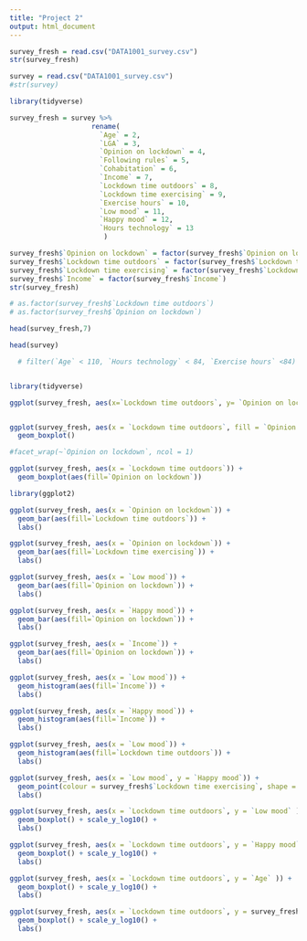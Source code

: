 ```yaml
---
title: "Project 2"
output: html_document
---
```


```r
survey_fresh = read.csv("DATA1001_survey.csv")
str(survey_fresh)
```

```r
survey = read.csv("DATA1001_survey.csv")
#str(survey)

library(tidyverse)

survey_fresh = survey %>%
                    rename(
                      `Age` = 2,
                      `LGA` = 3,
                      `Opinion on lockdown` = 4,
                      `Following rules` = 5,
                      `Cohabitation` = 6,
                      `Income` = 7,
                      `Lockdown time outdoors` = 8, 
                      `Lockdown time exercising` = 9,
                      `Exercise hours` = 10,
                      `Low mood` = 11,
                      `Happy mood` = 12,
                      `Hours technology` = 13
                       ) 

survey_fresh$`Opinion on lockdown` = factor(survey_fresh$`Opinion on lockdown`)
survey_fresh$`Lockdown time outdoors` = factor(survey_fresh$`Lockdown time outdoors`) 
survey_fresh$`Lockdown time exercising` = factor(survey_fresh$`Lockdown time exercising`) 
survey_fresh$`Income` = factor(survey_fresh$`Income`) 
str(survey_fresh)

# as.factor(survey_fresh$`Lockdown time outdoors`) 
# as.factor(survey_fresh$`Opinion on lockdown`)
```

```r
head(survey_fresh,7)
```
``` r
head(survey)
```

```r
  # filter(`Age` < 110, `Hours technology` < 84, `Exercise hours` <84) 
```
```r

```
```r
library(tidyverse)

ggplot(survey_fresh, aes(x=`Lockdown time outdoors`, y= `Opinion on lockdown`)) + geom_point() 


ggplot(survey_fresh, aes(x = `Lockdown time outdoors`, fill = `Opinion on lockdown`)) + 
  geom_boxplot() 

#facet_wrap(~`Opinion on lockdown`, ncol = 1)

ggplot(survey_fresh, aes(x = `Lockdown time outdoors`)) + 
  geom_boxplot(aes(fill=`Opinion on lockdown`)) 

```

```r
library(ggplot2)

ggplot(survey_fresh, aes(x = `Opinion on lockdown`)) + 
  geom_bar(aes(fill=`Lockdown time outdoors`)) +
  labs()

ggplot(survey_fresh, aes(x = `Opinion on lockdown`)) + 
  geom_bar(aes(fill=`Lockdown time exercising`)) +
  labs()

ggplot(survey_fresh, aes(x = `Low mood`)) + 
  geom_bar(aes(fill=`Opinion on lockdown`)) +
  labs()

ggplot(survey_fresh, aes(x = `Happy mood`)) + 
  geom_bar(aes(fill=`Opinion on lockdown`)) +
  labs()

ggplot(survey_fresh, aes(x = `Income`)) + 
  geom_bar(aes(fill=`Opinion on lockdown`)) +
  labs()

ggplot(survey_fresh, aes(x = `Low mood`)) + 
  geom_histogram(aes(fill=`Income`)) +
  labs()

ggplot(survey_fresh, aes(x = `Happy mood`)) + 
  geom_histogram(aes(fill=`Income`)) +
  labs()

ggplot(survey_fresh, aes(x = `Low mood`)) + 
  geom_histogram(aes(fill=`Lockdown time outdoors`)) +
  labs()

ggplot(survey_fresh, aes(x = `Low mood`, y = `Happy mood`)) + 
  geom_point(colour = survey_fresh$`Lockdown time exercising`, shape = survey_fresh$`Lockdown time outdoors`) +
  labs()

ggplot(survey_fresh, aes(x = `Lockdown time outdoors`, y = `Low mood` )) + 
  geom_boxplot() + scale_y_log10() +
  labs()

ggplot(survey_fresh, aes(x = `Lockdown time outdoors`, y = `Happy mood` )) + 
  geom_boxplot() + scale_y_log10() +
  labs()

ggplot(survey_fresh, aes(x = `Lockdown time outdoors`, y = `Age` )) + 
  geom_boxplot() + scale_y_log10() +
  labs()

ggplot(survey_fresh, aes(x = `Lockdown time outdoors`, y = survey_fresh$`Hours technology` )) + 
  geom_boxplot() + scale_y_log10() +
  labs()

```